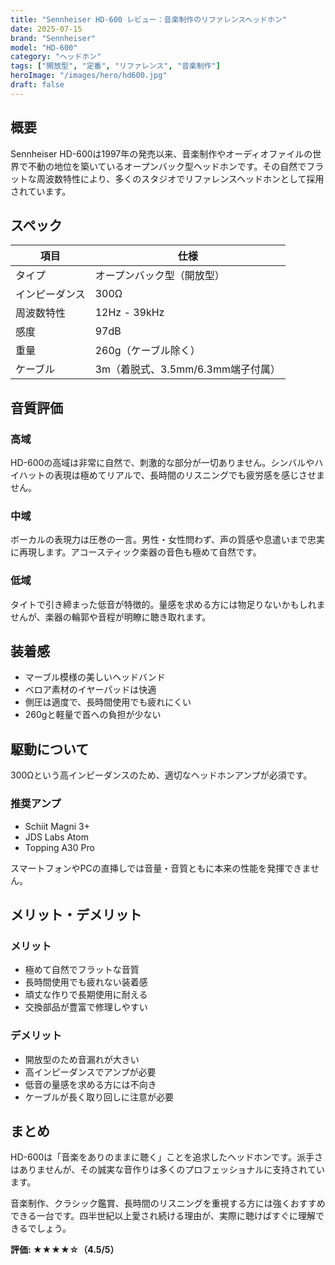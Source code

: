 ```yaml
---
title: "Sennheiser HD-600 レビュー：音楽制作のリファレンスヘッドホン"
date: 2025-07-15
brand: "Sennheiser"
model: "HD-600"
category: "ヘッドホン"
tags: ["開放型", "定番", "リファレンス", "音楽制作"]
heroImage: "/images/hero/hd600.jpg"
draft: false
---
```


## 概要

Sennheiser HD-600は1997年の発売以来、音楽制作やオーディオファイルの世界で不動の地位を築いているオープンバック型ヘッドホンです。その自然でフラットな周波数特性により、多くのスタジオでリファレンスヘッドホンとして採用されています。

## スペック

| 項目 | 仕様 |
|------|------|
| タイプ | オープンバック型（開放型） |
| インピーダンス | 300Ω |
| 周波数特性 | 12Hz - 39kHz |
| 感度 | 97dB |
| 重量 | 260g（ケーブル除く） |
| ケーブル | 3m（着脱式、3.5mm/6.3mm端子付属） |

## 音質評価

### 高域
HD-600の高域は非常に自然で、刺激的な部分が一切ありません。シンバルやハイハットの表現は極めてリアルで、長時間のリスニングでも疲労感を感じさせません。

### 中域
ボーカルの表現力は圧巻の一言。男性・女性問わず、声の質感や息遣いまで忠実に再現します。アコースティック楽器の音色も極めて自然です。

### 低域
タイトで引き締まった低音が特徴的。量感を求める方には物足りないかもしれませんが、楽器の輪郭や音程が明瞭に聴き取れます。

## 装着感

- マーブル模様の美しいヘッドバンド
- ベロア素材のイヤーパッドは快適
- 側圧は適度で、長時間使用でも疲れにくい
- 260gと軽量で首への負担が少ない

## 駆動について

300Ωという高インピーダンスのため、適切なヘッドホンアンプが必須です。

### 推奨アンプ
- Schiit Magni 3+
- JDS Labs Atom
- Topping A30 Pro

スマートフォンやPCの直挿しでは音量・音質ともに本来の性能を発揮できません。

## メリット・デメリット

### メリット
- 極めて自然でフラットな音質
- 長時間使用でも疲れない装着感
- 頑丈な作りで長期使用に耐える
- 交換部品が豊富で修理しやすい

### デメリット
- 開放型のため音漏れが大きい
- 高インピーダンスでアンプが必要
- 低音の量感を求める方には不向き
- ケーブルが長く取り回しに注意が必要

## まとめ

HD-600は「音楽をありのままに聴く」ことを追求したヘッドホンです。派手さはありませんが、その誠実な音作りは多くのプロフェッショナルに支持されています。

音楽制作、クラシック鑑賞、長時間のリスニングを重視する方には強くおすすめできる一台です。四半世紀以上愛され続ける理由が、実際に聴けばすぐに理解できるでしょう。

**評価: ★★★★☆（4.5/5）**